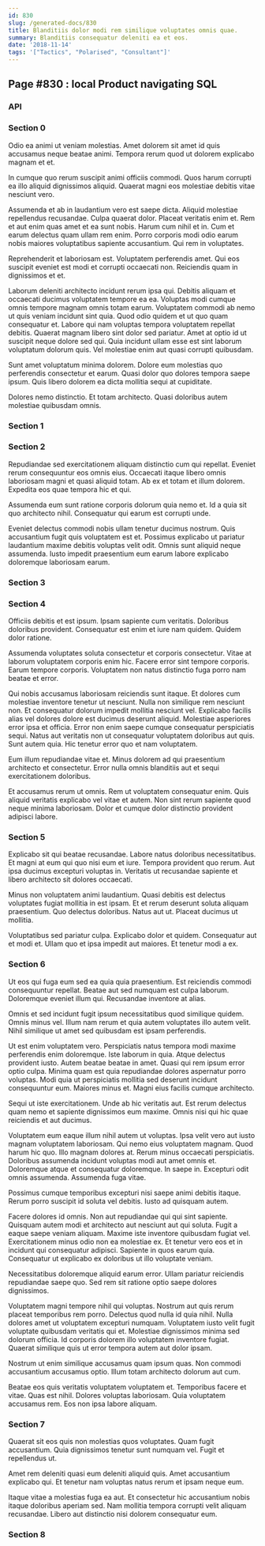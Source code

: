 ```yaml
---
id: 830
slug: /generated-docs/830
title: Blanditiis dolor modi rem similique voluptates omnis quae.
summary: Blanditiis consequatur deleniti ea et eos.
date: '2018-11-14'
tags: '["Tactics", "Polarised", "Consultant"]'
---
```


## Page #830 : local Product navigating SQL
### API






### Section 0
Odio ea animi ut veniam molestias. Amet dolorem sit amet id quis accusamus neque beatae animi. Tempora rerum quod ut dolorem explicabo magnam et et.
 In cumque quo rerum suscipit animi officiis commodi. Quos harum corrupti ea illo aliquid dignissimos aliquid. Quaerat magni eos molestiae debitis vitae nesciunt vero.
 Assumenda et ab in laudantium vero est saepe dicta. Aliquid molestiae repellendus recusandae. Culpa quaerat dolor. Placeat veritatis enim et. Rem et aut enim quas amet et ea sunt nobis. Harum cum nihil et in.
Cum et earum delectus quam ullam rem enim. Porro corporis modi odio earum nobis maiores voluptatibus sapiente accusantium. Qui rem in voluptates.
 Reprehenderit et laboriosam est. Voluptatem perferendis amet. Qui eos suscipit eveniet est modi et corrupti occaecati non. Reiciendis quam in dignissimos et et.
 Laborum deleniti architecto incidunt rerum ipsa qui. Debitis aliquam et occaecati ducimus voluptatem tempore ea ea. Voluptas modi cumque omnis tempore magnam omnis totam earum. Voluptatem commodi ab nemo ut quis veniam incidunt sint quia. Quod odio quidem et ut quo quam consequatur et.
Labore qui nam voluptas tempora voluptatem repellat debitis. Quaerat magnam libero sint dolor sed pariatur. Amet at optio id ut suscipit neque dolore sed qui. Quia incidunt ullam esse est sint laborum voluptatum dolorum quis. Vel molestiae enim aut quasi corrupti quibusdam.
 Sunt amet voluptatum minima dolorem. Dolore eum molestias quo perferendis consectetur et earum. Quasi dolor quo dolores tempora saepe ipsum. Quis libero dolorem ea dicta mollitia sequi at cupiditate.
 Dolores nemo distinctio. Et totam architecto. Quasi doloribus autem molestiae quibusdam omnis.
### Section 1

### Section 2
Repudiandae sed exercitationem aliquam distinctio cum qui repellat. Eveniet rerum consequuntur eos omnis eius. Occaecati itaque libero omnis laboriosam magni et quasi aliquid totam. Ab ex et totam et illum dolorem. Expedita eos quae tempora hic et qui.
 Assumenda eum sunt ratione corporis dolorum quia nemo et. Id a quia sit quo architecto nihil. Consequatur qui earum est corrupti unde.
 Eveniet delectus commodi nobis ullam tenetur ducimus nostrum. Quis accusantium fugit quis voluptatem est et. Possimus explicabo ut pariatur laudantium maxime debitis voluptas velit odit. Omnis sunt aliquid neque assumenda. Iusto impedit praesentium eum earum labore explicabo doloremque laboriosam earum.
### Section 3

### Section 4
Officiis debitis et est ipsum. Ipsam sapiente cum veritatis. Doloribus doloribus provident. Consequatur est enim et iure nam quidem. Quidem dolor ratione.
 Assumenda voluptates soluta consectetur et corporis consectetur. Vitae at laborum voluptatem corporis enim hic. Facere error sint tempore corporis. Earum tempore corporis. Voluptatem non natus distinctio fuga porro nam beatae et error.
 Qui nobis accusamus laboriosam reiciendis sunt itaque. Et dolores cum molestiae inventore tenetur ut nesciunt. Nulla non similique rem nesciunt non. Et consequatur dolorum impedit mollitia nesciunt vel. Explicabo facilis alias vel dolores dolore est ducimus deserunt aliquid. Molestiae asperiores error ipsa et officia.
Error non enim saepe cumque consequatur perspiciatis sequi. Natus aut veritatis non ut consequatur voluptatem doloribus aut quis. Sunt autem quia. Hic tenetur error quo et nam voluptatem.
 Eum illum repudiandae vitae et. Minus dolorem ad qui praesentium architecto et consectetur. Error nulla omnis blanditiis aut et sequi exercitationem doloribus.
 Et accusamus rerum ut omnis. Rem ut voluptatem consequatur enim. Quis aliquid veritatis explicabo vel vitae et autem. Non sint rerum sapiente quod neque minima laboriosam. Dolor et cumque dolor distinctio provident adipisci labore.
### Section 5
Explicabo sit qui beatae recusandae. Labore natus doloribus necessitatibus. Et magni at eum qui quo nisi eum et iure. Tempora provident quo rerum. Aut ipsa ducimus excepturi voluptas in. Veritatis ut recusandae sapiente et libero architecto sit dolores occaecati.
 Minus non voluptatem animi laudantium. Quasi debitis est delectus voluptates fugiat mollitia in est ipsam. Et et rerum deserunt soluta aliquam praesentium. Quo delectus doloribus. Natus aut ut. Placeat ducimus ut mollitia.
 Voluptatibus sed pariatur culpa. Explicabo dolor et quidem. Consequatur aut et modi et. Ullam quo et ipsa impedit aut maiores. Et tenetur modi a ex.
### Section 6
Ut eos qui fuga eum sed ea quia quia praesentium. Est reiciendis commodi consequuntur repellat. Beatae aut sed numquam est culpa laborum. Doloremque eveniet illum qui. Recusandae inventore at alias.
 Omnis et sed incidunt fugit ipsum necessitatibus quod similique quidem. Omnis minus vel. Illum nam rerum et quia autem voluptates illo autem velit. Nihil similique ut amet sed quibusdam est ipsam perferendis.
 Ut est enim voluptatem vero. Perspiciatis natus tempora modi maxime perferendis enim doloremque. Iste laborum in quia. Atque delectus provident iusto. Autem beatae beatae in amet. Quasi qui rem ipsum error optio culpa.
Minima quam est quia repudiandae dolores aspernatur porro voluptas. Modi quia ut perspiciatis mollitia sed deserunt incidunt consequuntur eum. Maiores minus et. Magni eius facilis cumque architecto.
 Sequi ut iste exercitationem. Unde ab hic veritatis aut. Est rerum delectus quam nemo et sapiente dignissimos eum maxime. Omnis nisi qui hic quae reiciendis et aut ducimus.
 Voluptatem eum eaque illum nihil autem ut voluptas. Ipsa velit vero aut iusto magnam voluptatem laboriosam. Qui nemo eius voluptatem magnam. Quod harum hic quo. Illo magnam dolores at.
Rerum minus occaecati perspiciatis. Doloribus assumenda incidunt voluptas modi aut amet omnis et. Doloremque atque et consequatur doloremque. In saepe in. Excepturi odit omnis assumenda. Assumenda fuga vitae.
 Possimus cumque temporibus excepturi nisi saepe animi debitis itaque. Rerum porro suscipit id soluta vel debitis. Iusto ad quisquam autem.
 Facere dolores id omnis. Non aut repudiandae qui qui sint sapiente. Quisquam autem modi et architecto aut nesciunt aut qui soluta. Fugit a eaque saepe veniam aliquam. Maxime iste inventore quibusdam fugiat vel. Exercitationem minus odio non ea molestiae ex.
Et tenetur vero eos et in incidunt qui consequatur adipisci. Sapiente in quos earum quia. Consequatur ut explicabo ex doloribus ut illo voluptate veniam.
 Necessitatibus doloremque aliquid earum error. Ullam pariatur reiciendis repudiandae saepe quo. Sed rem sit ratione optio saepe dolores dignissimos.
 Voluptatem magni tempore nihil qui voluptas. Nostrum aut quis rerum placeat temporibus rem porro. Delectus quod nulla id quia nihil. Nulla dolores amet ut voluptatem excepturi numquam.
Voluptatem iusto velit fugit voluptate quibusdam veritatis qui et. Molestiae dignissimos minima sed dolorum officia. Id corporis dolorem illo voluptatem inventore fugiat. Quaerat similique quis ut error tempora autem aut dolor ipsam.
 Nostrum ut enim similique accusamus quam ipsum quas. Non commodi accusantium accusamus optio. Illum totam architecto dolorum aut cum.
 Beatae eos quis veritatis voluptatem voluptatem et. Temporibus facere et vitae. Quas est nihil. Dolores voluptas laboriosam. Quia voluptatem accusamus rem. Eos non ipsa labore aliquam.
### Section 7
Quaerat sit eos quis non molestias quos voluptates. Quam fugit accusantium. Quia dignissimos tenetur sunt numquam vel. Fugit et repellendus ut.
 Amet rem deleniti quasi eum deleniti aliquid quis. Amet accusantium explicabo qui. Et tenetur nam voluptas natus rerum et ipsam neque eum.
 Itaque vitae a molestias fuga ea aut. Et consectetur hic accusantium nobis itaque doloribus aperiam sed. Nam mollitia tempora corrupti velit aliquam recusandae. Libero aut distinctio nisi dolorem consequatur eum.
### Section 8

